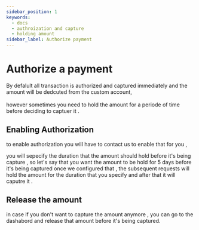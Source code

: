 ```yaml
---
sidebar_position: 1
keywords:
  - docs
  - authroization and capture
  - holding amount
sidebar_label: Authorize payment
---
```


# Authorize a payment

By defalult all transaction is authorized and captured immediately and the amount will be dedcuted from the custom account, <br></br>
however sometimes you need to hold the amount for a periode of time before deciding to captuer it .

## Enabling Authorization

to enable authorization you will have to contact us to enable that for you ,

you will sepecify the duration that the amount should hold before it's being capture , so let's say that you want the amount to be hold for 5 days before it's being captured once we configured that ,
the subsequent requests will hold the amount for the duration that you specify and after that it will caputre it .

## Release the amount

in case if you don't want to capture the amount anymore , you can go to the dashabord and release that amount before it's being captured.
